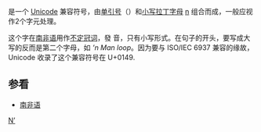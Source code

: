 {{Infobox alphabet|alphabet=|nc=ŉ|ulc=0149}}
{{Unicode|'''ŉ'''}} 是一个 [[Unicode|Unicode]] 兼容符号，由[[引号|单引号]]（{{Unicode|ʼ}}）和[[小写字母|小写]][[拉丁字母|拉丁字母]] [[n|n]] 组合而成，一般应视作2个字元处理。

这个字在[[南非语|南非语]]用作[[冠词|不定冠词]]，發 {{IPA4|ə}} 音，只有小写形式。在句子的开头，要写成大写的反而是第二个字母，如 ''ʼn Man loop''。因为要与 ISO/IEC 6937 兼容的缘故，Unicode 收录了这个兼容符号在 U+0149.

== 参看 ==
*[[南非语|南非语]]

{{Latin alphabet}}

[[Category:二合字母|Nʼ]]